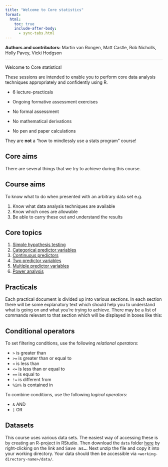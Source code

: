 ```yaml
---
title: "Welcome to Core statistics"
format:
  html:
    toc: true
    include-after-body:
      - sync-tabs.html
---
```


**Authors and contributors:** Martin van Rongen, Matt Castle, Rob Nicholls, Holly Pavey, Vicki Hodgson

------------------------------------------------------------------------

Welcome to Core statistics!

These sessions are intended to enable you to perform core data analysis techniques appropriately and confidently using R.

-   6 lecture-practicals

-   Ongoing formative assessment exercises

-   No formal assessment

-   No mathematical derivations

-   No pen and paper calculations

They are **not** a "how to mindlessly use a stats program" course!

## Core aims

There are several things that we try to achieve during this course.

::: callout-note
## Course aims

To know what to do when presented with an arbitrary data set e.g.

1.  Know what data analysis techniques are available
2.  Know which ones are allowable
3.  Be able to carry these out and understand the results
:::

## Core topics

1.  [Simple hypothesis testing](#cs1-intro)
2.  [Categorical predictor variables](#cs2-intro)
3.  [Continuous predictors](#cs3-intro)
4.  [Two predictor variables](#cs4-intro)
5.  [Multiple predictor variables](#cs5-intro)
6.  [Power analysis](#cs6-intro)

## Practicals

Each practical document is divided up into various sections. In each section there will be some explanatory text which should help you to understand what is going on and what you're trying to achieve. There may be a list of commands relevant to that section which will be displayed in boxes like this:

::: callout-tip
## Conditional operators

To set filtering conditions, use the following *relational operators*:

-   `>` is greater than
-   `>=` is greater than or equal to
-   `<` is less than
-   `<=` is less than or equal to
-   `==` is equal to
-   `!=` is different from
-   `%in%` is contained in

To combine conditions, use the following *logical operators*:

-   `&` AND
-   `|` OR
:::

## Datasets {#index-datasets}

This course uses various data sets. The easiest way of accessing these is by creating an R-project in RStudio. Then download the `data` folder [here](data.zip) by right-clicking on the link and <kbd>Save as...</kbd>. Next unzip the file and copy it into your working directory. Your data should then be accessible via `<working-directory-name>/data/`.
